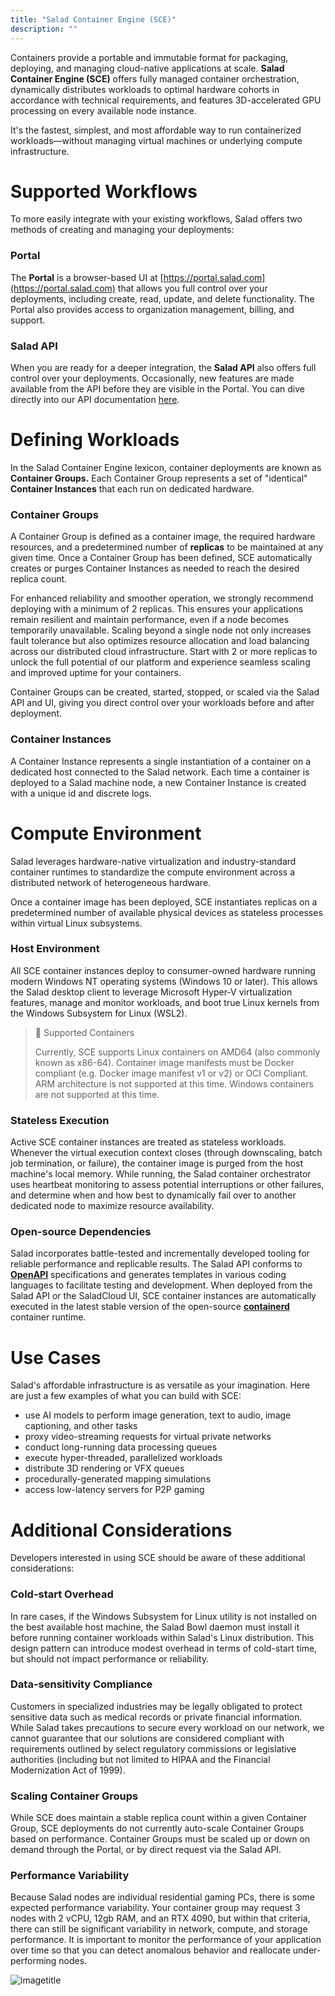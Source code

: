 ```yaml
---
title: "Salad Container Engine (SCE)"
description: ""
---
```


Containers provide a portable and immutable format for packaging, deploying, and managing cloud-native applications at scale. **Salad Container Engine (SCE)** offers fully managed container orchestration, dynamically distributes workloads to optimal hardware cohorts in accordance with technical requirements, and features 3D-accelerated GPU processing on every available node instance.

It's the fastest, simplest, and most affordable way to run containerized workloads—without managing virtual machines or underlying compute infrastructure.

# Supported Workflows

To more easily integrate with your existing workflows, Salad offers two methods of creating and managing your deployments:

### Portal

The **Portal** is a browser-based UI at [https://portal.salad.com](https://portal.salad.com) that allows you full control over your deployments, including create, read, update, and delete functionality. The Portal also provides access to organization management, billing, and support.

### Salad API

When you are ready for a deeper integration, the **Salad API** also offers full control over your deployments. Occasionally, new features are made available from the API before they are visible in the Portal. You can dive directly into our API documentation [here](https://docs.salad.com/reference/api-reference).

# Defining Workloads

In the Salad Container Engine lexicon, container deployments are known as **Container Groups.** Each Container Group represents a set of "identical" **Container Instances** that each run on dedicated hardware.

### Container Groups

A Container Group is defined as a container image, the required hardware resources, and a predetermined number of **replicas** to be maintained at any given time. Once a Container Group has been defined, SCE automatically creates or purges Container Instances as needed to reach the desired replica count.

For enhanced reliability and smoother operation, we strongly recommend deploying with a minimum of 2 replicas. This ensures your applications remain resilient and maintain performance, even if a node becomes temporarily unavailable. Scaling beyond a single node not only increases fault tolerance but also optimizes resource allocation and load balancing across our distributed cloud infrastructure. Start with 2 or more replicas to unlock the full potential of our platform and experience seamless scaling and improved uptime for your containers.

Container Groups can be created, started, stopped, or scaled via the Salad API and UI, giving you direct control over your workloads before and after deployment.

### Container Instances

A Container Instance represents a single instantiation of a container on a dedicated host connected to the Salad network. Each time a container is deployed to a Salad machine node, a new Container Instance is created with a unique id and discrete logs.

# Compute Environment

Salad leverages hardware-native virtualization and industry-standard container runtimes to standardize the compute environment across a distributed network of heterogeneous hardware.

Once a container image has been deployed, SCE instantiates replicas on a predetermined number of available physical devices as stateless processes within virtual Linux subsystems.

### Host Environment

All SCE container instances deploy to consumer-owned hardware running modern Windows NT operating systems (Windows 10 or later). This allows the Salad desktop client to leverage Microsoft Hyper-V virtualization features, manage and monitor workloads, and boot true Linux kernels from the Windows Subsystem for Linux (WSL2).

> 📘 Supported Containers
>
> Currently, SCE supports Linux containers on AMD64 (also commonly known as x86-64). Container image manifests must be Docker compliant (e.g. Docker image manifest v1 or v2) or OCI Compliant. ARM architecture is not supported at this time. Windows containers are not supported at this time.

### Stateless Execution

Active SCE container instances are treated as stateless workloads. Whenever the virtual execution context closes (through downscaling, batch job termination, or failure), the container image is purged from the host machine's local memory. While running, the Salad container orchestrator uses heartbeat monitoring to assess potential interruptions or other failures, and determine when and how best to dynamically fail over to another dedicated node to maximize resource availability.

### Open-source Dependencies

Salad incorporates battle-tested and incrementally developed tooling for reliable performance and replicable results. The Salad API conforms to **[OpenAPI](https://www.openapis.org/)** specifications and generates templates in various coding languages to facilitate testing and development. When deployed from the Salad API or the SaladCloud UI, SCE container instances are automatically executed in the latest stable version of the open-source **[containerd](https://containerd.io/)** container runtime.

# Use Cases

Salad's affordable infrastructure is as versatile as your imagination. Here are just a few examples of what you can build with SCE:

- use AI models to perform image generation, text to audio, image captioning, and other tasks
- proxy video-streaming requests for virtual private networks
- conduct long-running data processing queues
- execute hyper-threaded, parallelized workloads
- distribute 3D rendering or VFX queues
- procedurally-generated mapping simulations
- access low-latency servers for P2P gaming

# Additional Considerations

Developers interested in using SCE should be aware of these additional considerations:

### Cold-start Overhead

In rare cases, if the Windows Subsystem for Linux utility is not installed on the best available host machine, the Salad Bowl daemon must install it before running container workloads within Salad's Linux distribution. This design pattern can introduce modest overhead in terms of cold-start time, but should not impact performance or reliability.

### Data-sensitivity Compliance

Customers in specialized industries may be legally obligated to protect sensitive data such as medical records or private financial information. While Salad takes precautions to secure every workload on our network, we cannot guarantee that our solutions are considered compliant with requirements outlined by select regulatory commissions or legislative authorities (including but not limited to HIPAA and the Financial Modernization Act of 1999).

### Scaling Container Groups

While SCE does maintain a stable replica count within a given Container Group, SCE deployments do not currently auto-scale Container Groups based on performance. Container Groups must be scaled up or down on demand through the Portal, or by direct request via the Salad API.

### Performance Variability

Because Salad nodes are individual residential gaming PCs, there is some expected performance variability. Your container group may request 3 nodes with 2 vCPU, 12gb RAM, and an RTX 4090, but within that criteria, there can still be significant variability in network, compute, and storage performance. It is important to monitor the performance of your application over time so that you can detect anomalous behavior and reallocate under-performing nodes.

![imagetitle](container-engine\images\ab4e680-Node_Variability.png)